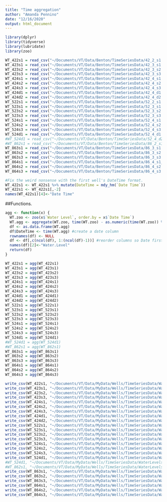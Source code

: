 ```yaml
---
title: "Time aggregation"
author: "Amanda Pennino"
date: "12/16/2020"
output: html_document
---
```


```r
library(dplyr)
library(tidyverse)
library(lubridate)
library(zoo)
```

```r
WT_422s1 = read_csv("~/Documents/VT/Data/Benton/TimeSeriesData/42_2_s1.csv") 
WT_423s1 = read_csv("~/Documents/VT/Data/Benton/TimeSeriesData/42_3_s1.csv") 
WT_423s2 = read_csv("~/Documents/VT/Data/Benton/TimeSeriesData/42_3_s2.csv") 
WT_423s3 = read_csv("~/Documents/VT/Data/Benton/TimeSeriesData/42_3_s3.csv") 
WT_424s1 = read_csv("~/Documents/VT/Data/Benton/TimeSeriesData/42_4_s1.csv") 
WT_424s2 = read_csv("~/Documents/VT/Data/Benton/TimeSeriesData/42_4_s2.csv") 
WT_424s3 = read_csv("~/Documents/VT/Data/Benton/TimeSeriesData/42_4_s3.csv") 
WT_424d1 = read_csv("~/Documents/VT/Data/Benton/TimeSeriesData/42_4_d1.csv") 
WT_424d2 = read_csv("~/Documents/VT/Data/Benton/TimeSeriesData/42_4_d2.csv") 
WT_522s1 = read_csv("~/Documents/VT/Data/Benton/TimeSeriesData/52_2_s1.csv") 
WT_523s1 = read_csv("~/Documents/VT/Data/Benton/TimeSeriesData/52_3_s1.csv") 
WT_523s2 = read_csv("~/Documents/VT/Data/Benton/TimeSeriesData/52_3_s2.csv") 
WT_523s3 = read_csv("~/Documents/VT/Data/Benton/TimeSeriesData/52_3_s3.csv") 
WT_524s1 = read_csv("~/Documents/VT/Data/Benton/TimeSeriesData/52_4_s1.csv") 
WT_524s2 = read_csv("~/Documents/VT/Data/Benton/TimeSeriesData/52_4_s2.csv") 
WT_524s3 = read_csv("~/Documents/VT/Data/Benton/TimeSeriesData/52_4_s3.csv") 
WT_524d1 = read_csv("~/Documents/VT/Data/Benton/TimeSeriesData/52_4_d1.csv") 
#WT_524d1 = read_csv("~/Documents/VT/Data/Benton/TimeSeriesData/52_4_d2.csv") 
#WT_862s1 = read_csv("~/Documents/VT/Data/Benton/TimeSeriesData/86_2_s1.csv")
WT_863s1 = read_csv("~/Documents/VT/Data/Benton/TimeSeriesData/86_3_s1.csv")
WT_863s2 = read_csv("~/Documents/VT/Data/Benton/TimeSeriesData/86_3_s2.csv")
WT_863s3 = read_csv("~/Documents/VT/Data/Benton/TimeSeriesData/86_3_s3.csv")
WT_864s1 = read_csv("~/Documents/VT/Data/Benton/TimeSeriesData/86_4_s1_JB.csv") 
WT_864s2 = read_csv("~/Documents/VT/Data/Benton/TimeSeriesData/86_4_s2.csv") 
WT_864s3 = read_csv("~/Documents/VT/Data/Benton/TimeSeriesData/86_4_s3.csv") 

#Fix the weird nonsense with the first well's DateTime format.
WT_422s1 <- WT_422s1 %>% mutate(DateTime = mdy_hm(`Date Time`))
WT_422s1 <- WT_422s1[,-2]
names(WT_422s1)[4]<-"Date Time"

```

##Functions.
```r

agg <- function(x) {
  WT.zoo <- zoo(x$`Water Level`, order.by = x$`Date Time`)
  WT.agg <- aggregate(WT.zoo, time(WT.zoo) - as.numeric(time(WT.zoo)) %% 600, mean)
  df <- as.data.frame(WT.agg) 
  df$DateTime <- time(WT.agg) #create a date column
  rownames(df) <- NULL 
  df <- df[,c(ncol(df), 1:(ncol(df)-1))] #reorder columns so Date first
  names(df)[2]<-"Water.Level"
  return(df)
}


```


```r

WT_422s1 = agg(WT_422s1)
WT_423s1 = agg(WT_423s1) 
WT_423s2 = agg(WT_423s2) 
WT_423s3 = agg(WT_423s3) 
WT_424s1 = agg(WT_424s1) 
WT_424s2 = agg(WT_424s2) 
WT_424s3 = agg(WT_424s3) 
WT_424d1 = agg(WT_424d1) 
WT_424d2 = agg(WT_424d2) 
WT_522s1 = agg(WT_522s1) 
WT_523s1 = agg(WT_523s1) 
WT_523s2 = agg(WT_523s2) 
WT_523s3 = agg(WT_523s3) 
WT_524s1 = agg(WT_524s1) 
WT_524s2 = agg(WT_524s2) 
WT_524s3 = agg(WT_524s3) 
WT_524d1 = agg(WT_524d1) 
#WT_524d1 = agg(WT_524d1) 
#WT_862s1 = agg(WT_862s1)
WT_863s1 = agg(WT_863s1)
WT_863s2 = agg(WT_863s2)
WT_863s3 = agg(WT_863s3)
WT_864s1 = agg(WT_864s1) 
WT_864s2 = agg(WT_864s2) 
WT_864s3 = agg(WT_864s3) 

```


```r
write_csv(WT_422s1, "~/Documents/VT/Data/MyData/Wells/TimeSeriesData/WaterLevels/422s1.csv")
write_csv(WT_423s1, "~/Documents/VT/Data/MyData/Wells/TimeSeriesData/WaterLevels/423s1.csv") 
write_csv(WT_423s2, "~/Documents/VT/Data/MyData/Wells/TimeSeriesData/WaterLevels/423s2.csv") 
write_csv(WT_423s3, "~/Documents/VT/Data/MyData/Wells/TimeSeriesData/WaterLevels/423s3.csv") 
write_csv(WT_424s1, "~/Documents/VT/Data/MyData/Wells/TimeSeriesData/WaterLevels/424s1.csv") 
write_csv(WT_424s2, "~/Documents/VT/Data/MyData/Wells/TimeSeriesData/WaterLevels/424s2.csv") 
write_csv(WT_424s3, "~/Documents/VT/Data/MyData/Wells/TimeSeriesData/WaterLevels/424s3.csv") 
write_csv(WT_424d1, "~/Documents/VT/Data/MyData/Wells/TimeSeriesData/WaterLevels/424d1.csv") 
write_csv(WT_424d2, "~/Documents/VT/Data/MyData/Wells/TimeSeriesData/WaterLevels/424d2.csv") 
write_csv(WT_522s1, "~/Documents/VT/Data/MyData/Wells/TimeSeriesData/WaterLevels/522s1.csv") 
write_csv(WT_523s1, "~/Documents/VT/Data/MyData/Wells/TimeSeriesData/WaterLevels/523s1.csv") 
write_csv(WT_523s2, "~/Documents/VT/Data/MyData/Wells/TimeSeriesData/WaterLevels/523s2.csv") 
write_csv(WT_523s3, "~/Documents/VT/Data/MyData/Wells/TimeSeriesData/WaterLevels/523s3.csv") 
write_csv(WT_524s1, "~/Documents/VT/Data/MyData/Wells/TimeSeriesData/WaterLevels/524s1.csv") 
write_csv(WT_524s2, "~/Documents/VT/Data/MyData/Wells/TimeSeriesData/WaterLevels/524s2.csv") 
write_csv(WT_524s3, "~/Documents/VT/Data/MyData/Wells/TimeSeriesData/WaterLevels/524s3.csv") 
write_csv(WT_524d1, "~/Documents/VT/Data/MyData/Wells/TimeSeriesData/WaterLevels/524d1.csv") 
#WT_524d1, "~/Documents/VT/Data/MyData/Wells/TimeSeriesData/WaterLevels/524d1.csv") 
#WT_862s1, "~/Documents/VT/Data/MyData/Wells/TimeSeriesData/WaterLevels/862s1.csv")
write_csv(WT_863s1, "~/Documents/VT/Data/MyData/Wells/TimeSeriesData/WaterLevels/863s1.csv")
write_csv(WT_863s2, "~/Documents/VT/Data/MyData/Wells/TimeSeriesData/WaterLevels/863s2.csv")
write_csv(WT_863s3, "~/Documents/VT/Data/MyData/Wells/TimeSeriesData/WaterLevels/863s3.csv")
write_csv(WT_864s1, "~/Documents/VT/Data/MyData/Wells/TimeSeriesData/WaterLevels/864s1.csv") 
write_csv(WT_864s2, "~/Documents/VT/Data/MyData/Wells/TimeSeriesData/WaterLevels/864s2.csv") 
write_csv(WT_864s3, "~/Documents/VT/Data/MyData/Wells/TimeSeriesData/WaterLevels/864s3.csv") 

```


